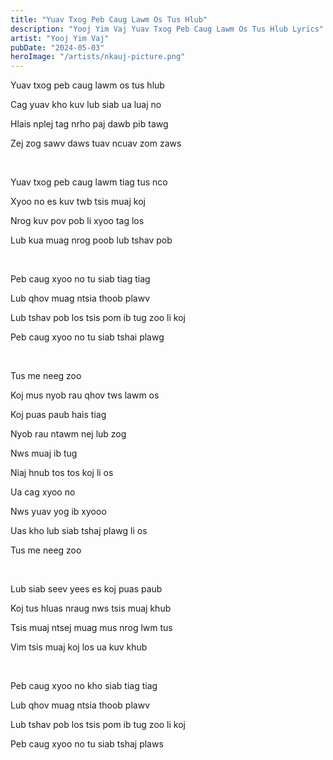 ```yaml
---
title: "Yuav Txog Peb Caug Lawm Os Tus Hlub"
description: "Yooj Yim Vaj Yuav Txog Peb Caug Lawm Os Tus Hlub Lyrics"
artist: "Yooj Yim Vaj"
pubDate: "2024-05-03"
heroImage: "/artists/nkauj-picture.png"
---
```


Yuav txog peb caug lawm os tus hlub

Cag yuav kho kuv lub siab ua luaj no

Hlais nplej tag nrho paj dawb pib tawg

Zej zog sawv daws tuav ncuav zom zaws

<br />

Yuav txog peb caug lawm tiag tus nco

Xyoo no es kuv twb tsis muaj koj

Nrog kuv pov pob li xyoo tag los

Lub kua muag nrog poob lub tshav pob

<br />

Peb caug xyoo no tu siab tiag tiag

Lub qhov muag ntsia thoob plawv

Lub tshav pob los tsis pom ib tug zoo li koj

Peb caug xyoo no tu siab tshai plawg

<br />

Tus me neeg zoo

Koj mus nyob rau qhov tws lawm os

Koj puas paub hais tiag

Nyob rau ntawm nej lub zog

Nws muaj ib tug

Niaj hnub tos tos koj li os

Ua cag xyoo no

Nws yuav yog ib xyooo

Uas kho lub siab tshaj plawg li os

Tus me neeg zoo

<br />

Lub siab seev yees es koj puas paub

Koj tus hluas nraug nws tsis muaj khub

Tsis muaj ntsej muag mus nrog lwm tus

Vim tsis muaj koj los ua kuv khub

<br />

Peb caug xyoo no kho siab tiag tiag

Lub qhov muag ntsia thoob plawv

Lub tshav pob los tsis pom ib tug zoo li koj

Peb caug xyoo no tu siab tshaj plaws
